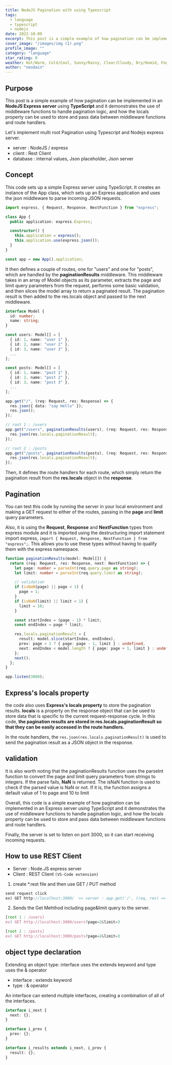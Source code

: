 ```yaml
---
title: NodeJS Pagination with using Typescript
tags:
  - language
  - typescript
  - nodejs
date: 2022-10-09
excerpt: This post is a simple example of how pagination can be implemented in an **NodeJS Express server** using **TypeScript** and it demonstrates the use of middleware functions to handle pagination logic.
cover_image: "/images/img (1).png"
profile_image: ""
category: "language"
star_rating: 0
weather: Hot/Warm, Cold/Cool, Sunny/Rainy, Clear/Cloudy, Dry/Humid, Foggy/Misty, Gusty/Windy, Thunder/Lightning
author: "neodain"
---
```


## Purpose

This post is a simple example of how pagination can be implemented in an **NodeJS Express server** using **TypeScript** and it demonstrates the use of middleware functions to handle pagination logic, and how the locals property can be used to store and pass data between middleware functions and route handlers.

Let's implement multi root Pagination using Typescript and Nodejs express server.

- server : NodeJS / express
- client : Rest Client
- database : internal values, Json placeholder, Json server

## Concept

This code sets up a simple Express server using TypeScript. It creates an instance of the App class, which sets up an Express application and uses the json middleware to parse incoming JSON requests.

```typescript
import express, { Request, Response, NextFunction } from "express";

class App {
  public application: express.Express;

  constructor() {
    this.application = express();
    this.application.use(express.json());
  }
}

const app = new App().application;
```

It then defines a couple of routes, one for "users" and one for "posts", which are handled by the **paginationResults** middleware. This middleware takes in an array of Model objects as its parameter, extracts the page and limit query parameters from the request, performs some basic validation, and then slices the model array to return a paginated result. The pagination result is then added to the res.locals object and passed to the next middleware.

```typescript
interface Model {
  id: number;
  name: string;
}

const users: Model[] = [
  { id: 1, name: "user 1" },
  { id: 2, name: "user 2" },
  { id: 3, name: "user 3" },
  ...
];

const posts: Model[] = [
  { id: 1, name: "post 1" },
  { id: 2, name: "post 2" },
  { id: 3, name: "post 3" },
  ...
];

app.get("/", (req: Request, res: Response) => {
  res.json({ data: "say Hello" });
  res.json();
});

// root 1 : /users
app.get("/users", paginationResults(users), (req: Request, res: Response) => {
  res.json(res.locals.paginationResult);
});

// root 2 : /posts
app.get("/posts", paginationResults(posts), (req: Request, res: Response) => {
  res.json(res.locals.paginationResult);
});
```

Then, it defines the route handlers for each route, which simply return the pagination result from the **res.locals** object in the **response**.

## Pagination

You can test this code by running the server in your local environment and making a GET request to either of the routes, passing in the **page** and **limit** query parameters.

Also, it is using the **Request**, **Response** and **NextFunction** types from express module and it is imported using the destructuring import statement import express, `import { Request, Response, NextFunction } from "express";`. This allows you to use these types without having to qualify them with the express namespace.

```typescript
function paginationResults(model: Model[]) {
  return (req: Request, res: Response, next: NextFunction) => {
    let page: number = parseInt(req.query.page as string);
    let limit: number = parseInt(req.query.limit as string);

    // validation
    if (isNaN(page) || page < 1) {
      page = 1;
    }
    if (isNaN(limit) || limit < 1) {
      limit = 10;
    }

    const startIndex = (page - 1) * limit;
    const endIndex = page * limit;

    res.locals.paginationResult = {
      result: model.slice(startIndex, endIndex),
      prev: page > 1 ? { page: page - 1, limit } : undefined,
      next: endIndex < model.length ? { page: page + 1, limit } : undefined,
    };
    next();
  };
}

app.listen(3000);
```

## Express's locals property

the code also uses **Express's locals property** to store the pagination results. **locals** is a property on the response object that can be used to store data that is specific to the current request-response cycle. In this code, **the pagination results are stored in res.locals.paginationResult so that they can be easily accessed in the route handlers.**

In the route handlers, the `res.json(res.locals.paginationResult)` is used to send the pagination result as a JSON object in the response.

## validation

It is also worth noting that the paginationResults function uses the parseInt function to convert the page and limit query parameters from strings to integers. If the parse fails, **NaN** is returned. The isNaN function is used to check if the parsed value is NaN or not. If it is, the function assigns a default value of 1 to page and 10 to limit

Overall, this code is a simple example of how pagination can be implemented in an Express server using TypeScript and it demonstrates the use of middleware functions to handle pagination logic, and how the locals property can be used to store and pass data between middleware functions and route handlers.

Finally, the server is set to listen on port 3000, so it can start receiving incoming requests.

## How to use REST Client

- Server : Node.JS express server
- Client : REST Client `(VS-Code extension)`

1. create \*.rest file and then use GET / PUT method

```typescript
send request click
ex) GET http://localhost:3000/  => server : app.get('/', (req, res) => {});
```

2. Sends the Get Mehthod including page&limit query to the server.

```typescript
[root 1 : /users]
ex) GET http://localhost:3000/users?page=2&limit=3

[root 2 : /posts]
ex) GET http://localhost:3000/posts?page=2&limit=3
```

## object type declaration

Extending an object type: interface uses the extends keyword and type uses the & operator

- interface : extends keyword
- type : & operator

An interface can extend multiple interfaces, creating a combination of all of the interfaces.

```typescript
interface i_next {
  next: {};
}

interface i_prev {
  prev: {};
}

interface i_results extends i_next, i_prev {
  result: {};
}
```
